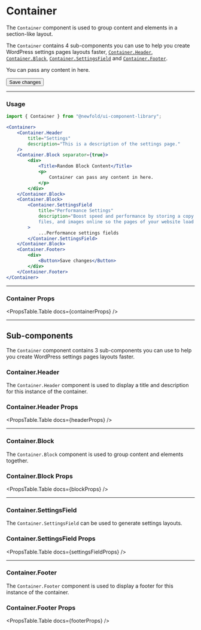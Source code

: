 
# Container
The `Container` component is used to group content and elements in a section-like layout.

The `Container` contains 4 sub-components you can use to help you create WordPress settings 
pages layouts faster, [`Container.Header`](#containerheader), [`Container.Block`](#containerblock), [`Container.SettingsField`](#containersettingsfield) and [`Container.Footer`](#containerfooter).

<NewfoldRoot>
    <Container>
        <Container.Header 
            title="Settings" 
            description="This is a description of the settings page." 
        />
        <Container.Block separator={true}>
            <div>
                <Title as="h4" className="nfd-mb-2">Random Block Content</Title>
                <p>
                    You can pass any content in here.
                </p>
            </div>
        </Container.Block>
        <Container.Block>
            <Container.SettingsField 
                title="Performance Settings" 
                description="Boost speed and performance by storing a copy of your website content, files,and images online so the pages of your website load faster for your visitors." 
            >
                <ToggleFieldDemo 
                    id="toggle-field-description"
                    label="Enable Cache"
                    description="Activate the cache to boost your website speed and performance."
                    className="nfd-mb-6"
                />
                <ToggleFieldDemo 
                    id="toggle-field-description"
                    label="Minify Assets"
                    description="Minify your website assets to reduce the size of your website files."
                    checked={true}
                />
            </Container.SettingsField>
        </Container.Block>
        <Container.Footer>
            <div>
                <Button>Save changes</Button>
            </div>
        </Container.Footer>
    </Container>
</NewfoldRoot>

---
### Usage
```jsx
import { Container } from "@newfold/ui-component-library";

<Container>
    <Container.Header 
        title="Settings" 
        description="This is a description of the settings page." 
    />
    <Container.Block separator={true}>
        <div>
            <Title>Random Block Content</Title>
            <p>
                Container can pass any content in here.
            </p>
        </div>
    </Container.Block>
    <Container.Block>
        <Container.SettingsField 
            title="Performance Settings" 
            description="Boost speed and performance by storing a copy of your website content,
            files, and images online so the pages of your website load faster for your visitors." 
        >
            ...Performance settings fields
        </Container.SettingsField>
    </Container.Block>
    <Container.Footer>
        <div>
            <Button>Save changes</Button>
        </div>
    </Container.Footer>
</Container>
```

---
### Container Props
<PropsTable.Table docs={containerProps} />

---
## Sub-components
The `Container` component contains 3 sub-components you can use to help you create WordPress settings 
pages layouts faster.

### Container.Header
The `Container.Header` component is used to display a title and description for this instance of the container.
<HeaderUsage/>

### Container.Header Props
<PropsTable.Table docs={headerProps} />

---
### Container.Block
The `Container.Block` component is used to group content and elements together.
<BlockUsage/>

### Container.Block Props
<PropsTable.Table docs={blockProps} />

---
### Container.SettingsField
The `Container.SettingsField` can be used to generate settings layouts.
<SettingsFieldUsage/>

### Container.SettingsField Props
<PropsTable.Table docs={settingsFieldProps} />

---
### Container.Footer
The `Container.Footer` component is used to display a footer for this instance of the container.
<FooterUsage/>

### Container.Footer Props
<PropsTable.Table docs={footerProps} />
